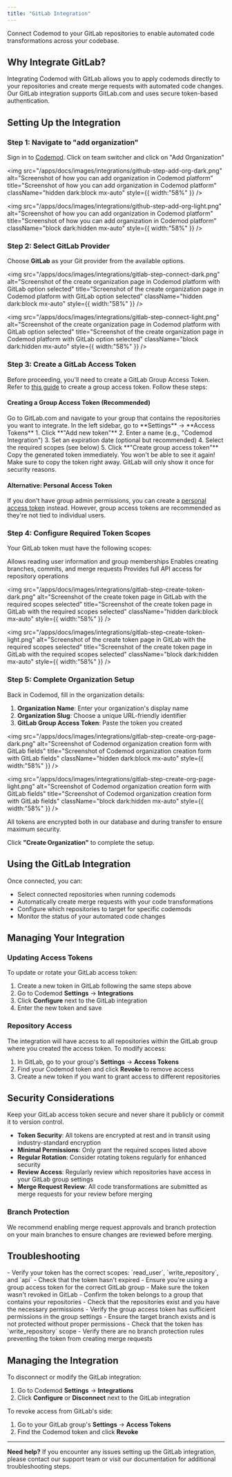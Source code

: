 ```yaml
---
title: "GitLab Integration"
---
```


Connect Codemod to your GitLab repositories to enable automated code transformations across your codebase.

## Why Integrate GitLab?

Integrating Codemod with GitLab allows you to apply codemods directly to your repositories and create merge requests with automated code changes. Our GitLab integration supports GitLab.com and uses secure token-based authentication.

## Setting Up the Integration

### Step 1: Navigate to "add organization"

Sign in to [Codemod](https://app.codemod.com). Click on team switcher and click on "Add Organization"

<img
  src="/apps/docs/images/integrations/github-step-add-org-dark.png"
  alt="Screenshot of how you can add organization in Codemod platform"
  title="Screenshot of how you can add organization in Codemod platform"
  className="hidden dark:block mx-auto"
  style={{ width:"58%" }}
/>

<img
  src="/apps/docs/images/integrations/github-step-add-org-light.png"
  alt="Screenshot of how you can add organization in Codemod platform"
  title="Screenshot of how you can add organization in Codemod platform"
  className="block dark:hidden mx-auto"
  style={{ width:"58%" }}
/>

### Step 2: Select GitLab Provider

Choose **GitLab** as your Git provider from the available options.

<img
  src="/apps/docs/images/integrations/gitlab-step-connect-dark.png"
  alt="Screenshot of the create organization page in Codemod platform with GitLab option selected"
  title="Screenshot of the create organization page in Codemod platform with GitLab option selected"
  className="hidden dark:block mx-auto"
  style={{ width:"58%" }}
/>

<img
  src="/apps/docs/images/integrations/gitlab-step-connect-light.png"
  alt="Screenshot of the create organization page in Codemod platform with GitLab option selected"
  title="Screenshot of the create organization page in Codemod platform with GitLab option selected"
  className="block dark:hidden mx-auto"
  style={{ width:"58%" }}
/>

### Step 3: Create a GitLab Access Token

Before proceeding, you'll need to create a GitLab Group Access Token. Refer to [this guide](https://docs.gitlab.com/user/group/settings/group_access_tokens/) to create a group access token. Follow these steps:

#### Creating a Group Access Token (Recommended)

<Steps>
<Step title="Navigate to your GitLab group">
  Go to GitLab.com and navigate to your group that contains the repositories you want to integrate.
</Step>

<Step title="Access token settings">
  In the left sidebar, go to **Settings** → **Access Tokens**
</Step>

<Step title="Create new token">
  1. Click **"Add new token"**
  2. Enter a name (e.g., "Codemod Integration")
  3. Set an expiration date (optional but recommended)
  4. Select the required scopes (see below)
  5. Click **"Create group access token"**
</Step>

<Step title="Copy the token">
  Copy the generated token immediately. You won't be able to see it again!
  
  <Warning>
  Make sure to copy the token right away. GitLab will only show it once for security reasons.
  </Warning>
</Step>
</Steps>

#### Alternative: Personal Access Token

If you don't have group admin permissions, you can create a [personal access token](https://gitlab.com/-/profile/personal_access_tokens) instead. However, group access tokens are recommended as they're not tied to individual users.

### Step 4: Configure Required Token Scopes

Your GitLab token must have the following scopes:

<ParamField path="read_user" type="scope" required>
Allows reading user information and group memberships
</ParamField>

<ParamField path="write_repository" type="scope" required>
Enables creating branches, commits, and merge requests
</ParamField>

<ParamField path="api" type="scope" required>
Provides full API access for repository operations
</ParamField>

<img
  src="/apps/docs/images/integrations/gitlab-step-create-token-dark.png"
  alt="Screenshot of the create token page in GitLab with the required scopes selected"
  title="Screenshot of the create token page in GitLab with the required scopes selected"
  className="hidden dark:block mx-auto"
  style={{ width:"58%" }}
/>

<img
  src="/apps/docs/images/integrations/gitlab-step-create-token-light.png"
  alt="Screenshot of the create token page in GitLab with the required scopes selected"
  title="Screenshot of the create token page in GitLab with the required scopes selected"
  className="block dark:hidden mx-auto"
  style={{ width:"58%" }}
/>

### Step 5: Complete Organization Setup

Back in Codemod, fill in the organization details:

1. **Organization Name**: Enter your organization's display name
2. **Organization Slug**: Choose a unique URL-friendly identifier
3. **GitLab Group Access Token**: Paste the token you created

<img
  src="/apps/docs/images/integrations/gitlab-step-create-org-page-dark.png"
  alt="Screenshot of Codemod organization creation form with GitLab fields"
  title="Screenshot of Codemod organization creation form with GitLab fields"
  className="hidden dark:block mx-auto"
  style={{ width:"58%" }}
/>

<img
  src="/apps/docs/images/integrations/gitlab-step-create-org-page-light.png"
  alt="Screenshot of Codemod organization creation form with GitLab fields"
  title="Screenshot of Codemod organization creation form with GitLab fields"
  className="block dark:hidden mx-auto"
  style={{ width:"58%" }}
/>

<Info>
All tokens are encrypted both in our database and during transfer to ensure maximum security.
</Info>

Click **"Create Organization"** to complete the setup.

## Using the GitLab Integration

Once connected, you can:

- Select connected repositories when running codemods
- Automatically create merge requests with your code transformations
- Configure which repositories to target for specific codemods
- Monitor the status of your automated code changes

## Managing Your Integration

### Updating Access Tokens

To update or rotate your GitLab access token:

1. Create a new token in GitLab following the same steps above
2. Go to Codemod **Settings** → **Integrations**
3. Click **Configure** next to the GitLab integration
4. Enter the new token and save

### Repository Access

The integration will have access to all repositories within the GitLab group where you created the access token. To modify access:

1. In GitLab, go to your group's **Settings** → **Access Tokens**
2. Find your Codemod token and click **Revoke** to remove access
3. Create a new token if you want to grant access to different repositories

## Security Considerations

<Warning>
Keep your GitLab access token secure and never share it publicly or commit it to version control.
</Warning>

- **Token Security**: All tokens are encrypted at rest and in transit using industry-standard encryption
- **Minimal Permissions**: Only grant the required scopes listed above
- **Regular Rotation**: Consider rotating tokens regularly for enhanced security
- **Review Access**: Regularly review which repositories have access in your GitLab group settings
- **Merge Request Review**: All code transformations are submitted as merge requests for your review before merging

### Branch Protection

We recommend enabling merge request approvals and branch protection on your main branches to ensure changes are reviewed before merging.

## Troubleshooting

<AccordionGroup>
<Accordion title="Token authentication failed">
- Verify your token has the correct scopes: `read_user`, `write_repository`, and `api`
- Check that the token hasn't expired
- Ensure you're using a group access token for the correct GitLab group
- Make sure the token wasn't revoked in GitLab
</Accordion>

<Accordion title="Cannot access repositories">
- Confirm the token belongs to a group that contains your repositories
- Check that the repositories exist and you have the necessary permissions
- Verify the group access token has sufficient permissions in the group settings
</Accordion>

<Accordion title="Merge requests not being created">
- Ensure the target branch exists and is not protected without proper permissions
- Check that the token has `write_repository` scope
- Verify there are no branch protection rules preventing the token from creating merge requests
</Accordion>
</AccordionGroup>

## Managing the Integration

To disconnect or modify the GitLab integration:

1. Go to Codemod **Settings** → **Integrations**
2. Click **Configure** or **Disconnect** next to the GitLab integration

To revoke access from GitLab's side:

1. Go to your GitLab group's **Settings** → **Access Tokens**
2. Find the Codemod token and click **Revoke**

---

**Need help?** If you encounter any issues setting up the GitLab integration, please contact our support team or visit our documentation for additional troubleshooting steps.
